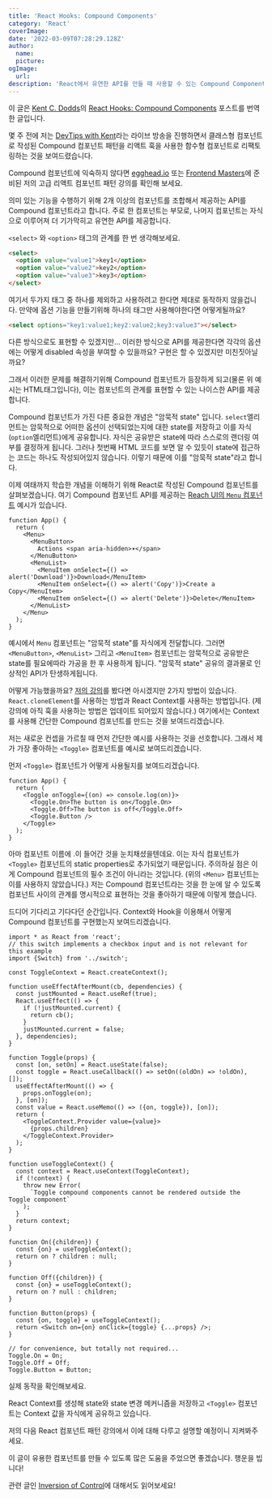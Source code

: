 ```yaml
---
title: 'React Hooks: Compound Components'
category: 'React'
coverImage:
date: '2022-03-09T07:28:29.128Z'
author:
  name:
  picture:
ogImage:
  url:
description: 'React에서 유연한 API를 만들 때 사용할 수 있는 Compound Components에 대해 소개합니다.'
---
```


이 글은 [Kent C. Dodds](https://kentcdodds.com)의
[React Hooks: Compound Components](https://kentcdodds.com/blog/compound-components-with-react-hooks) 포스트를 번역한 글입니다.

몇 주 전에 저는 [DevTips with Kent](https://www.youtube.com/playlist?list=PLV5CVI1eNcJgCrPH_e6d57KRUTiDZgs0u)라는 라이브 방송을 진행하면서
클래스형 컴포넌트로 작성된 Compound 컴포넌트 패턴을 리액트 훅을 사용한 함수형 컴포넌트로 리팩토링하는 것을 보여드렸습니다.

<ResponsiveIFrame src="http://www.youtube.com/embed/415EfGPuhSo" />

Compound 컴포넌트에 익숙하지 않다면 [egghead.io](https://egghead.io/courses/react-class-component-patterns)
또는 [Frontend Masters](https://frontendmasters.com/courses/advanced-react-patterns)에 준비된 저의 고급 리액트 컴포넌트 패턴 강의를 확인해 보세요.

의미 있는 기능을 수행하기 위해 2개 이상의 컴포넌트를 조합해서 제공하는 API를 Compound 컴포넌트라고 합니다.
주로 한 컴포넌트는 부모로, 나머지 컴포넌트는 자식으로 이루어져 더 기가막히고 유연한 API를 제공합니다.

`<select>` 와 `<option>` 태그의 관계를 한 번 생각해보세요.

```html
<select>
  <option value="value1">key1</option>
  <option value="value2">key2</option>
  <option value="value3">key3</option>
</select>
```

여기서 두가지 태그 중 하나를 제외하고 사용하려고 한다면 제대로 동작하지 않을겁니다.
만약에 옵션 기능을 만들기위해 하나의 태그만 사용해야한다면 어떻게될까요?

```html
<select options="key1:value1;key2:value2;key3:value3"></select>
```

다른 방식으로도 표현할 수 있겠지만... 이러한 방식으로 API를 제공한다면 각각의 옵션에는 어떻게 disabled 속성을 부여할 수 있을까요?
구현은 할 수 있겠지만 미친짓아닐까요?

그래서 이러한 문제를 해결하기위해 Compound 컴포넌트가 등장하게 되고(물론 위 예시는 HTML태그입니다), 이는 컴포넌트의 관계를 표현할 수 있는 나이스한 API를 제공합니다.

Compound 컴포넌트가 가진 다른 중요한 개념은 "암묵적 state" 입니다.
`select`엘리먼트는 암묵적으로 어떠한 옵션이 선택되었는지에 대한 state를 저장하고 이를 자식(`option`엘리먼트)에게 공유합니다. 자식은 공유받은 state에 따라 스스로의 랜더링 여부를 결정하게 됩니다.
그러나 첫번째 HTML 코드를 보면 알 수 있듯이 state에 접근하는 코드는 하나도 작성되어있지 않습니다. 이렇기 때문에 이를 "암묵적 state"라고 합니다.

이제 여태까지 학습한 개념을 이해하기 위해 React로 작성된 Compound 컴포넌트를 살펴보겠습니다.
여기 Compound 컴포넌트 API를 제공하는 [Reach UI의 `Menu` 컴포넌트](https://reach.tech/menu-button) 예시가 있습니다.

```tsx
function App() {
  return (
    <Menu>
      <MenuButton>
        Actions <span aria-hidden>▾</span>
      </MenuButton>
      <MenuList>
        <MenuItem onSelect={() => alert('Download')}>Download</MenuItem>
        <MenuItem onSelect={() => alert('Copy')}>Create a Copy</MenuItem>
        <MenuItem onSelect={() => alert('Delete')}>Delete</MenuItem>
      </MenuList>
    </Menu>
  );
}
```

예시에서 `Menu` 컴포넌트는 "암묵적 state"를 자식에게 전달합니다.
그러면 `<MenuButton>`, `<MenuList>` 그리고 `<MenuItem>` 컴포넌트는 암묵적으로 공유받은 state를 필요에따라 가공을 한 후 사용하게 됩니다.
"암묵적 state" 공유의 결과물로 인상적인 API가 탄생하게됩니다.

어떻게 가능했을까요? [저의 강의](https://egghead.io/courses/react-class-component-patterns)를 봤다면 아시겠지만 2가지 방법이 있습니다.
`React.cloneElement`를 사용하는 방법과 React Context를 사용하는 방법입니다. (제 강의에 아직 훅을 사용하는 방법은 업데이트 되어있지 않습니다.)
여기에서는 Context를 사용해 간단한 Compound 컴포넌트를 만드는 것을 보여드리겠습니다.

저는 새로운 컨셉을 가르칠 때 먼저 간단한 예시를 사용하는 것을 선호합니다. 그래서 제가 가장 좋아하는 `<Toggle>` 컴포넌트를 예시로 보여드리겠습니다.

먼저 `<Toggle>` 컴포넌트가 어떻게 사용될지를 보여드리겠습니다.

```tsx
function App() {
  return (
    <Toggle onToggle={(on) => console.log(on)}>
      <Toggle.On>The button is on</Toggle.On>
      <Toggle.Off>The button is off</Toggle.Off>
      <Toggle.Button />
    </Toggle>
  );
}
```

아마 컴포넌트 이름에 .이 들어간 것을 눈치채셨을텐데요. 이는 자식 컴포넌트가 `<Toggle>` 컴포넌트의 static properties로 추가되었기 때문입니다.
주의하실 점은 이게 Compound 컴포넌트의 필수 조건이 아니라는 것입니다. (위의 `<Menu>` 컴포넌트는 이를 사용하지 않았습니다.)
저는 Compound 컴포넌트라는 것을 한 눈에 알 수 있도록 컴포넌트 사이의 관계를 명시적으로 표현하는 것을 좋아하기 때문에 이렇게 했습니다.

드디어 기다리고 기다다던 순간입니다. Context와 Hook을 이용해서 어떻게 Compound 컴포넌트를 구현했는지 보여드리겠습니다.

```tsx
import * as React from 'react';
// this switch implements a checkbox input and is not relevant for this example
import {Switch} from '../switch';

const ToggleContext = React.createContext();

function useEffectAfterMount(cb, dependencies) {
  const justMounted = React.useRef(true);
  React.useEffect(() => {
    if (!justMounted.current) {
      return cb();
    }
    justMounted.current = false;
  }, dependencies);
}

function Toggle(props) {
  const [on, setOn] = React.useState(false);
  const toggle = React.useCallback(() => setOn((oldOn) => !oldOn), []);
  useEffectAfterMount(() => {
    props.onToggle(on);
  }, [on]);
  const value = React.useMemo(() => ({on, toggle}), [on]);
  return (
    <ToggleContext.Provider value={value}>
      {props.children}
    </ToggleContext.Provider>
  );
}

function useToggleContext() {
  const context = React.useContext(ToggleContext);
  if (!context) {
    throw new Error(
      `Toggle compound components cannot be rendered outside the Toggle component`
    );
  }
  return context;
}

function On({children}) {
  const {on} = useToggleContext();
  return on ? children : null;
}

function Off({children}) {
  const {on} = useToggleContext();
  return on ? null : children;
}

function Button(props) {
  const {on, toggle} = useToggleContext();
  return <Switch on={on} onClick={toggle} {...props} />;
}

// for convenience, but totally not required...
Toggle.On = On;
Toggle.Off = Off;
Toggle.Button = Button;
```

실제 동작을 확인해보세요.

<ResponsiveIFrame src="https://codesandbox.io/embed/9yp5p2z7yr?fontsize=14&hidenavigation=0&theme=dark" />

React Context를 생성해 state와 state 변경 메커니즘을 저장하고
`<Toggle>` 컴포넌트는 Context 값을 자식에게 공유하고 있습니다.

저의 다음 React 컴포넌트 패턴 강의에서 이에 대해 다루고 설명할 예정이니 지켜봐주세요.

이 글이 유용한 컴포넌트를 만들 수 있도록 많은 도움을 주었으면 좋겠습니다. 행운을 빕니다!

관련 글인 [Inversion of Control](https://kentcdodds.com/blog/inversion-of-control)에 대해서도 읽어보세요!
